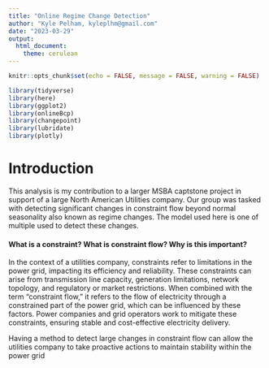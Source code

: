 ```yaml
---
title: "Online Regime Change Detection"
author: "Kyle Pelham, kyleplhm@gmail.com"
date: "2023-03-29"
output: 
  html_document: 
    theme: cerulean
---
```


```r
knitr::opts_chunk$set(echo = FALSE, message = FALSE, warning = FALSE)
```

```r
library(tidyverse)
library(here)
library(ggplot2)
library(onlineBcp)
library(changepoint)
library(lubridate)
library(plotly)
```

# Introduction

This analysis is my contribution to a larger MSBA captstone project in support of a large North American Utilities company. Our group was tasked with detecting significant changes in constraint flow beyond normal seasonality also known as regime changes. The model used here is one of multiple used to detect these changes.

#### What is a constraint? What is constraint flow? Why is this important?

In the context of a utilities company, constraints refer to limitations in the power grid, impacting its efficiency and reliability. These constraints can arise from transmission line capacity, generation limitations, network topology, and regulatory or market restrictions. When combined with the term "constraint flow," it refers to the flow of electricity through a constrained part of the power grid, which can be influenced by these factors. Power companies and grid operators work to mitigate these constraints, ensuring stable and cost-effective electricity delivery.

Having a method to detect large changes in constraint flow can allow the utilities company to take proactive actions to maintain stability within the power grid
